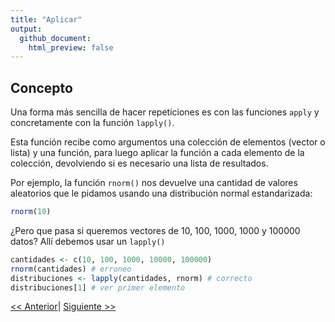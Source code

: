 ```yaml
---
title: "Aplicar"
output: 
  github_document:
    html_preview: false
---
```


## Concepto

Una forma más sencilla de hacer repeticiones es con las funciones `apply` y concretamente con la función `lapply()`. 

Esta función recibe como argumentos una colección de elementos (vector o lista) y una función, para luego aplicar la función a cada elemento de la colección, devolviendo si es necesario una lista de resultados.

Por ejemplo, la función `rnorm()` nos devuelve una cantidad de valores aleatorios que le pidamos usando una distribución normal estandarizada:

```r
rnorm(10)
```

¿Pero que pasa si queremos vectores de 10, 100, 1000, 1000 y 100000 datos? Allí debemos usar un `lapply()`
```r
cantidades <- c(10, 100, 1000, 10000, 100000)
rnorm(cantidades) # erroneo
distribuciones <- lapply(cantidades, rnorm) # correcto
distribuciones[1] # ver primer elemento
```

[<< Anterior ](https://github.com/lab-tecnosocial/curso-r/tree/main/03-estructuras-de-datos)| [Siguiente >>](https://github.com/lab-tecnosocial/curso-r/tree/main/05-tidyverse)
